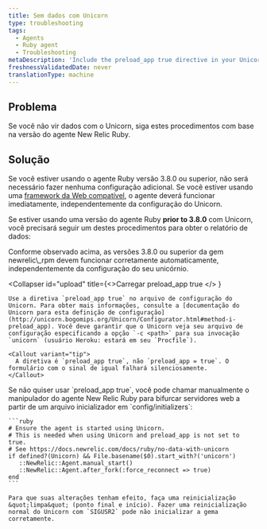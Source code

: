 ```yaml
---
title: Sem dados com Unicorn
type: troubleshooting
tags:
  - Agents
  - Ruby agent
  - Troubleshooting
metaDescription: 'Include the preload_app true directive in your Unicorn configuration for New Relic''s Ruby agent, and then do a clean stop and restart.'
freshnessValidatedDate: never
translationType: machine
---
```


## Problema

Se você não vir dados com o Unicorn, siga estes procedimentos com base na versão do agente New Relic Ruby.

## Solução

Se você estiver usando o agente Ruby versão 3.8.0 ou superior, não será necessário fazer nenhuma configuração adicional. Se você estiver usando uma [framework da Web compatível](/docs/ruby/supported-frameworks), o agente deverá funcionar imediatamente, independentemente da configuração do Unicorn.

Se estiver usando uma versão do agente Ruby <DNT>**prior to 3.8.0**</DNT> com Unicorn, você precisará seguir um destes procedimentos para obter o relatório de dados:

<CollapserGroup>
  <Collapser id="upgrade" title="Atualize para newrelic_rpm 3.8.0 ou superior">
    Conforme observado acima, as versões 3.8.0 ou superior da gem newrelic\_rpm devem funcionar corretamente automaticamente, independentemente da configuração do seu unicórnio.
  </Collapser>

  <Collapser
    id="upload"
    title={<>Carregar <InlineCode>
      preload_app true
    </InlineCode></>
    }
  >
    Use a diretiva `preload_app true` no arquivo de configuração do Unicorn. Para obter mais informações, consulte a [documentação do Unicorn para esta definição de configuração](http://unicorn.bogomips.org/Unicorn/Configurator.html#method-i-preload_app). Você deve garantir que o Unicorn veja seu arquivo de configuração especificando a opção `-c <path>` para sua invocação `unicorn` (usuário Heroku: estará em seu `Procfile`).

    <Callout variant="tip">
      A diretiva é `preload_app true`, não `preload_app = true`. O formulário com o sinal de igual falhará silenciosamente.
    </Callout>
  </Collapser>

  <Collapser id="manual-start" title="Iniciar manualmente o agente">
    Se não quiser usar `preload_app true`, você pode chamar manualmente o manipulador do agente New Relic Ruby para bifurcar servidores web a partir de um arquivo inicializador em `config/initializers`:

    ```ruby
    # Ensure the agent is started using Unicorn.
    # This is needed when using Unicorn and preload_app is not set to true.
    # See https://docs.newrelic.com/docs/ruby/no-data-with-unicorn 
    if defined?(Unicorn) && File.basename($0).start_with?('unicorn') 
       ::NewRelic::Agent.manual_start() 
       ::NewRelic::Agent.after_fork(:force_reconnect => true) 
    end
    ```

    Para que suas alterações tenham efeito, faça uma reinicialização &quot;limpa&quot; (ponto final e início). Fazer uma reinicialização normal do Unicorn com `SIGUSR2` pode não inicializar a gema corretamente.
  </Collapser>
</CollapserGroup>